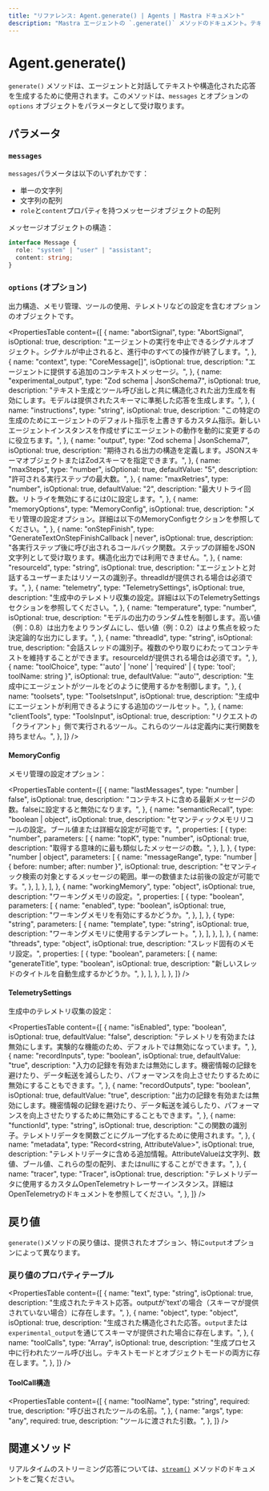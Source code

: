 ```yaml
---
title: "リファレンス: Agent.generate() | Agents | Mastra ドキュメント"
description: "Mastra エージェントの `.generate()` メソッドのドキュメント。テキストや構造化された応答を生成します。"
---
```


# Agent.generate()

`generate()` メソッドは、エージェントと対話してテキストや構造化された応答を生成するために使用されます。このメソッドは、`messages` とオプションの `options` オブジェクトをパラメータとして受け取ります。

## パラメータ

### `messages`

`messages`パラメータは以下のいずれかです：

- 単一の文字列
- 文字列の配列
- `role`と`content`プロパティを持つメッセージオブジェクトの配列

メッセージオブジェクトの構造：

```typescript
interface Message {
  role: "system" | "user" | "assistant";
  content: string;
}
```

### `options` (オプション)

出力構造、メモリ管理、ツールの使用、テレメトリなどの設定を含むオプションのオブジェクトです。

<PropertiesTable
  content={[
    {
      name: "abortSignal",
      type: "AbortSignal",
      isOptional: true,
      description:
        "エージェントの実行を中止できるシグナルオブジェクト。シグナルが中止されると、進行中のすべての操作が終了します。",
    },
    {
      name: "context",
      type: "CoreMessage[]",
      isOptional: true,
      description: "エージェントに提供する追加のコンテキストメッセージ。",
    },
    {
      name: "experimental_output",
      type: "Zod schema | JsonSchema7",
      isOptional: true,
      description:
        "テキスト生成とツール呼び出しと共に構造化された出力生成を有効にします。モデルは提供されたスキーマに準拠した応答を生成します。",
    },
    {
      name: "instructions",
      type: "string",
      isOptional: true,
      description:
        "この特定の生成のためにエージェントのデフォルト指示を上書きするカスタム指示。新しいエージェントインスタンスを作成せずにエージェントの動作を動的に変更するのに役立ちます。",
    },
    {
      name: "output",
      type: "Zod schema | JsonSchema7",
      isOptional: true,
      description:
        "期待される出力の構造を定義します。JSONスキーマオブジェクトまたはZodスキーマを指定できます。",
    },
    {
      name: "maxSteps",
      type: "number",
      isOptional: true,
      defaultValue: "5",
      description: "許可される実行ステップの最大数。",
    },
    {
      name: "maxRetries",
      type: "number",
      isOptional: true,
      defaultValue: "2",
      description: "最大リトライ回数。リトライを無効にするには0に設定します。",
    },
    {
      name: "memoryOptions",
      type: "MemoryConfig",
      isOptional: true,
      description:
        "メモリ管理の設定オプション。詳細は以下のMemoryConfigセクションを参照してください。",
    },
    {
      name: "onStepFinish",
      type: "GenerateTextOnStepFinishCallback<any> | never",
      isOptional: true,
      description:
        "各実行ステップ後に呼び出されるコールバック関数。ステップの詳細をJSON文字列として受け取ります。構造化出力では利用できません。",
    },
    {
      name: "resourceId",
      type: "string",
      isOptional: true,
      description:
        "エージェントと対話するユーザーまたはリソースの識別子。threadIdが提供される場合は必須です。",
    },
    {
      name: "telemetry",
      type: "TelemetrySettings",
      isOptional: true,
      description:
        "生成中のテレメトリ収集の設定。詳細は以下のTelemetrySettingsセクションを参照してください。",
    },
    {
      name: "temperature",
      type: "number",
      isOptional: true,
      description:
        "モデルの出力のランダム性を制御します。高い値（例：0.8）は出力をよりランダムにし、低い値（例：0.2）はより焦点を絞った決定論的な出力にします。",
    },
    {
      name: "threadId",
      type: "string",
      isOptional: true,
      description:
        "会話スレッドの識別子。複数のやり取りにわたってコンテキストを維持することができます。resourceIdが提供される場合は必須です。",
    },
    {
      name: "toolChoice",
      type: "'auto' | 'none' | 'required' | { type: 'tool'; toolName: string }",
      isOptional: true,
      defaultValue: "'auto'",
      description: "生成中にエージェントがツールをどのように使用するかを制御します。",
    },
    {
      name: "toolsets",
      type: "ToolsetsInput",
      isOptional: true,
      description:
        "生成中にエージェントが利用できるようにする追加のツールセット。",
    },
    {
      name: "clientTools",
      type: "ToolsInput",
      isOptional: true,
      description:
        "リクエストの「クライアント」側で実行されるツール。これらのツールは定義内に実行関数を持ちません。",
    },
  ]}
/>

#### MemoryConfig

メモリ管理の設定オプション：

<PropertiesTable
  content={[
    {
      name: "lastMessages",
      type: "number | false",
      isOptional: true,
      description:
        "コンテキストに含める最新メッセージの数。falseに設定すると無効になります。",
    },
    {
      name: "semanticRecall",
      type: "boolean | object",
      isOptional: true,
      description:
        "セマンティックメモリリコールの設定。ブール値または詳細な設定が可能です。",
      properties: [
        {
          type: "number",
          parameters: [
            {
              name: "topK",
              type: "number",
              isOptional: true,
              description:
                "取得する意味的に最も類似したメッセージの数。",
            },
          ],
        },
        {
          type: "number | object",
          parameters: [
            {
              name: "messageRange",
              type: "number | { before: number; after: number }",
              isOptional: true,
              description:
                "セマンティック検索の対象とするメッセージの範囲。単一の数値または前後の設定が可能です。",
            },
          ],
        },
      ],
    },
    {
      name: "workingMemory",
      type: "object",
      isOptional: true,
      description: "ワーキングメモリの設定。",
      properties: [
        {
          type: "boolean",
          parameters: [
            {
              name: "enabled",
              type: "boolean",
              isOptional: true,
              description: "ワーキングメモリを有効にするかどうか。",
            },
          ],
        },
        {
          type: "string",
          parameters: [
            {
              name: "template",
              type: "string",
              isOptional: true,
              description: "ワーキングメモリに使用するテンプレート。",
            },
          ],
        },
      ],
    },
    {
      name: "threads",
      type: "object",
      isOptional: true,
      description: "スレッド固有のメモリ設定。",
      properties: [
        {
          type: "boolean",
          parameters: [
            {
              name: "generateTitle",
              type: "boolean",
              isOptional: true,
              description:
                "新しいスレッドのタイトルを自動生成するかどうか。",
            },
          ],
        },
      ],
    },
  ]}
/>

#### TelemetrySettings

生成中のテレメトリ収集の設定：

<PropertiesTable
  content={[
    {
      name: "isEnabled",
      type: "boolean",
      isOptional: true,
      defaultValue: "false",
      description:
        "テレメトリを有効または無効にします。実験的な機能のため、デフォルトでは無効になっています。",
    },
    {
      name: "recordInputs",
      type: "boolean",
      isOptional: true,
      defaultValue: "true",
      description:
        "入力の記録を有効または無効にします。機密情報の記録を避けたり、データ転送を減らしたり、パフォーマンスを向上させたりするために無効にすることもできます。",
    },
    {
      name: "recordOutputs",
      type: "boolean",
      isOptional: true,
      defaultValue: "true",
      description:
        "出力の記録を有効または無効にします。機密情報の記録を避けたり、データ転送を減らしたり、パフォーマンスを向上させたりするために無効にすることもできます。",
    },
    {
      name: "functionId",
      type: "string",
      isOptional: true,
      description:
        "この関数の識別子。テレメトリデータを関数ごとにグループ化するために使用されます。",
    },
    {
      name: "metadata",
      type: "Record<string, AttributeValue>",
      isOptional: true,
      description:
        "テレメトリデータに含める追加情報。AttributeValueは文字列、数値、ブール値、これらの型の配列、またはnullにすることができます。",
    },
    {
      name: "tracer",
      type: "Tracer",
      isOptional: true,
      description:
        "テレメトリデータに使用するカスタムOpenTelemetryトレーサーインスタンス。詳細はOpenTelemetryのドキュメントを参照してください。",
    },
  ]}
/>

## 戻り値

`generate()`メソッドの戻り値は、提供されたオプション、特に`output`オプションによって異なります。

### 戻り値のプロパティテーブル

<PropertiesTable
  content={[
    {
      name: "text",
      type: "string",
      isOptional: true,
      description:
        "生成されたテキスト応答。outputが'text'の場合（スキーマが提供されていない場合）に存在します。",
    },
    {
      name: "object",
      type: "object",
      isOptional: true,
      description:
        "生成された構造化された応答。`output`または`experimental_output`を通じてスキーマが提供された場合に存在します。",
    },
    {
      name: "toolCalls",
      type: "Array<ToolCall>",
      isOptional: true,
      description:
        "生成プロセス中に行われたツール呼び出し。テキストモードとオブジェクトモードの両方に存在します。",
    },
  ]}
/>

#### ToolCall構造

<PropertiesTable
  content={[
    {
      name: "toolName",
      type: "string",
      required: true,
      description: "呼び出されたツールの名前。",
    },
    {
      name: "args",
      type: "any",
      required: true,
      description: "ツールに渡された引数。",
    },
  ]}
/>

## 関連メソッド

リアルタイムのストリーミング応答については、[`stream()`](./stream.mdx) メソッドのドキュメントをご覧ください。
